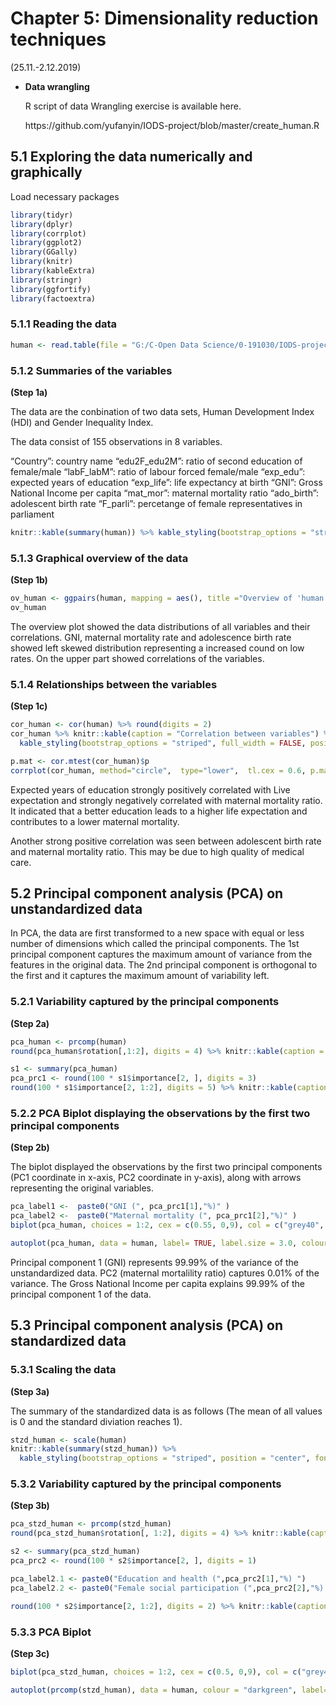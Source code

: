 # Chapter 5: Dimensionality reduction techniques

(25.11.-2.12.2019)

- **Data wrangling**

    R script of data Wrangling exercise is available here.
     
    https://github.com/yufanyin/IODS-project/blob/master/create_human.R
    
## 5.1 Exploring the data numerically and graphically

Load necessary packages

```{r, echo=TRUE, results='markdown', message=FALSE, warning=FALSE}
library(tidyr)
library(dplyr)
library(corrplot)
library(ggplot2)
library(GGally)
library(knitr)
library(kableExtra)
library(stringr)
library(ggfortify)
library(factoextra)
```

### 5.1.1 Reading the data

```{r}
human <- read.table(file = "G:/C-Open Data Science/0-191030/IODS-project-master/human_ana.txt")

```

### 5.1.2 Summaries of the variables
**(Step 1a)**

The data are the conbination of two data sets, Human Development Index (HDI) and Gender Inequality Index.

The data consist of 155 observations in 8 variables.

"Country": country name
"edu2F_edu2M": ratio of second education of female/male
"labF_labM": ratio of labour forced female/male
"exp_edu": expected years of education
"exp_life": life expectancy at birth
"GNI": Gross National Income per capita
"mat_mor": maternal mortality ratio
"ado_birth": adolescent birth rate
"F_parli": percetange of female representatives in parliament

```{r}
knitr::kable(summary(human)) %>% kable_styling(bootstrap_options = "striped", position = "center", font_size = 12)
```

### 5.1.3 Graphical overview of the data 
**(Step 1b)**

```{r, echo=TRUE, results='markdown', message=FALSE, warning=FALSE}
ov_human <- ggpairs(human, mapping = aes(), title ="Overview of 'human' data", lower = list(combo = wrap("facethist", bins = 20)), upper = list(continuous = wrap("cor", size = 2.8)))
ov_human
```

The overview plot showed the data distributions of all variables and their correlations. GNI, maternal mortality rate and adolescence birth rate showed left skewed distribution representing a increased cound on low rates. On the upper part showed correlations of the variables.

### 5.1.4 Relationships between the variables
**(Step 1c)**

```{r}
cor_human <- cor(human) %>% round(digits = 2)
cor_human %>% knitr::kable(caption = "Correlation between variables") %>% 
  kable_styling(bootstrap_options = "striped", full_width = FALSE, position = "center")
```

```{r}
p.mat <- cor.mtest(cor_human)$p
corrplot(cor_human, method="circle",  type="lower",  tl.cex = 0.6, p.mat = p.mat, sig.level = 0.01, tl.srt = 45, title="Correlations of 'human' data", mar=c(0,0,1,0))
```

Expected years of education strongly positively correlated with Live expectation and strongly negatively correlated with maternal mortality ratio. It indicated that a better education leads to a higher life expectation and contributes to a lower maternal mortality.

Another strong positive correlation was seen between adolescent birth rate and maternal mortality ratio. This may be due to high quality of medical care. 

## 5.2 Principal component analysis (PCA) on unstandardized data

In PCA, the data are first transformed to a new space with equal or less number of dimensions which called the principal components. The 1st principal component captures the maximum amount of variance from the features in the original data. The 2nd principal component is orthogonal to the first and it captures the maximum amount of variability left.

### 5.2.1 Variability captured by the principal components
**(Step 2a)**

```{r}
pca_human <- prcomp(human)
round(pca_human$rotation[,1:2], digits = 4) %>% knitr::kable(caption = "PCA result on all variables") %>% kable_styling(bootstrap_options = "striped", full_width = FALSE, position = "center")
```

```{r}
s1 <- summary(pca_human)
pca_prc1 <- round(100 * s1$importance[2, ], digits = 3) 
round(100 * s1$importance[2, 1:2], digits = 5) %>% knitr::kable(caption = "Principle components") %>% kable_styling(bootstrap_options = "striped", full_width = FALSE, position = "center")
```

### 5.2.2 PCA Biplot displaying the observations by the first two principal components
**(Step 2b)**

The biplot displayed the observations by the first two principal components (PC1 coordinate in x-axis, PC2 coordinate in y-axis), along with arrows representing the original variables.

```{r, echo=TRUE, results='markdown', message=FALSE, warning=FALSE}
pca_label1 <-  paste0("GNI (", pca_prc1[1],"%)" )
pca_label2 <-  paste0("Maternal mortality (", pca_prc1[2],"%)" )
biplot(pca_human, choices = 1:2, cex = c(0.55, 0,9), col = c("grey40", "darkgreen"), xlab = pca_label1, ylab = pca_label2, main = "PCA biplot of unstandardized human data", margin =c(0,0,5,0)) 
```


```{r}
autoplot(pca_human, data = human, label= TRUE, label.size = 3.0, colour = "darkgreen", loadings = TRUE, loadings.label = TRUE, loadings.colour = "red",) + ggtitle("PCA biplot of unstandardized human data 2") + xlab(paste0(pca_label1))  + ylab(paste0(pca_label2)) + theme_bw()
```

Principal component 1 (GNI) represents 99.99% of the variance of the unstandardized data. PC2 (maternal mortalility ratio) captures 0.01% of the variance. The Gross National Income per capita explains 99.99% of the principal component 1 of the data.

## 5.3 Principal component analysis (PCA) on standardized data

### 5.3.1 Scaling the data
**(Step 3a)**

The summary of the standardized data is as follows (The mean of all values is 0 and the standard diviation reaches 1).

```{r}
stzd_human <- scale(human)
knitr::kable(summary(stzd_human)) %>% 
  kable_styling(bootstrap_options = "striped", position = "center", font_size = 11)
```

### 5.3.2 Variability captured by the principal components
**(Step 3b)**

```{r}
pca_stzd_human <- prcomp(stzd_human)
round(pca_stzd_human$rotation[, 1:2], digits = 4) %>% knitr::kable(caption = "PC1 & 2 of standardized 'human' data") %>% kable_styling(bootstrap_options = "striped", full_width = FALSE, position = "center")
```

```{r}
s2 <- summary(pca_stzd_human)
pca_prc2 <- round(100 * s2$importance[2, ], digits = 1) 

pca_label2.1 <- paste0("Education and health (",pca_prc2[1],"%) ")
pca_label2.2 <- paste0("Female social participation (",pca_prc2[2],"%) ")

round(100 * s2$importance[2, 1:2], digits = 2) %>% knitr::kable(caption = "Principle components") %>% kable_styling(bootstrap_options = "striped", full_width = FALSE, position = "center")
```

### 5.3.3 PCA Biplot
**(Step 3c)**

```{r, echo=TRUE, results='markdown', message=FALSE, warning=FALSE}
biplot(pca_stzd_human, choices = 1:2, cex = c(0.5, 0,9), col = c("grey40", "deeppink2"), xlab = pca_label2.1, ylab = pca_label2.2, main = "PCA biplot of standardized 'human' data", margin =c(0,0,5,0))
```

```{r}
autoplot(prcomp(stzd_human), data = human, colour = "darkgreen", label= TRUE, label.size = 3.0, loadings = TRUE, loadings.label = TRUE, loadings.colour = "red",) + ggtitle("PCA biplot of standardized 'human' data 2") + xlab(paste0(pca_label2.1))  + ylab(paste0(pca_label2.2)) + theme_bw()
```

















